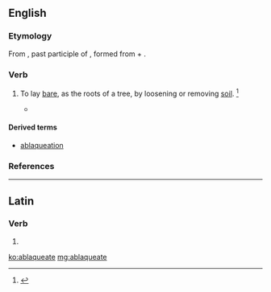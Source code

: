 ==English==

===Etymology===
From {{etyl|la}} {{term|ablaqueatus|ablaqueātus|loosened, dug up|lang=la}}, past participle of {{term|ablaqueo|ablaqueō|to disentangle|lang=la}}, formed from {{term|ab-|lang=la}} + {{term|laqueo|laqueō|noose|lang=la}}.

===Verb===
{{en-verb|ablaqueat|ing}}

# {{transitive|obsolete}} To lay [[bare]], as the roots of a tree, by loosening or removing [[soil]]. {{defdate|Attested from around (1350 to 1470) until the mid 18<sup>th</sup> century.}}<ref name=SOED>{{reference-book | last =| first = | authorlink =  | coauthors =  | editor =Brown, Lesley  | others =  | title = The Shorter Oxford English Dictionary | origdate =  | origyear = 1933| origmonth =  | url =  | format =  | accessdate =  | accessyear =  | accessmonth =  | edition = 5th | date =  | year =2003| month =  | publisher =Oxford University Press  | location =Oxford, UK | language =  | id =  | doi = | isbn =978-0-19-860575-7 | lccn = | ol = | pages =5| chapter =  | chapterurl =  | quote =}}</ref>
#* {{quote-book|title=The Bucolics and Georgics of Virgil|author=[[w:Thomas Keightley (historian)|Thomas Keightley]]|year=1847|passage=After the autumnal equinox they were to be '''''ablaqueated''''' like the vines. Every third year they were to be dunged, and after some years (generally the eighth) to be pruned; for there was an old saying, to wit, ''eum qui aret olivetum rogare fructum; qui stercoret exorare; qui caedat cogere''.}}

====Derived terms====
* [[ablaqueation]]

===References===
<references/>

----

==Latin==

===Verb===
{{la-verb-form|ablaqueāte}}

# {{conjugation of|ablaqueo|ablaqueō|1|p|pres|act|imp|lang=la}}

[[ko:ablaqueate]]
[[mg:ablaqueate]]